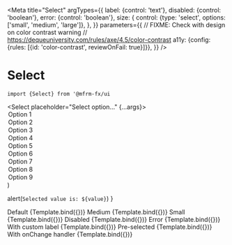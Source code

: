 
<Meta
  title="Select"
  argTypes={{
    label: {control: 'text'},
    disabled: {control: 'boolean'},
    error: {control: 'boolean'},
    size: {
      control: {type: 'select', options: ['small', 'medium', 'large']},
    },
  }}
  parameters={{
    // FIXME: Check with design on color contrast warning
    // https://dequeuniversity.com/rules/axe/4.5/color-contrast
    a11y: {config: {rules: [{id: 'color-contrast', reviewOnFail: true}]}},
  }}
/>

# Select

`import {Select} from '@mfrm-fx/ui`

  <Select placeholder="Select option..." {...args}>
    <option value="option1">Option 1</option>
    <option value="option2">Option 2</option>
    <option value="option3">Option 3</option>
    <option value="option4">Option 4</option>
    <option value="option5">Option 5</option>
    <option value="option6">Option 6</option>
    <option value="option7">Option 7</option>
    <option value="option8">Option 8</option>
    <option value="option9">Option 9</option>
  </Select>
)

  alert(`Selected value is: ${value}`)
}

<Canvas isColumn>
  Default
  <Story name="Large Size (Default)" play={play}>
    {Template.bind({})}
  </Story>
  Medium
  <Story name="Medium Size" args={{size: 'medium'}}>
    {Template.bind({})}
  </Story>
  Small
  <Story name="Small Size" args={{size: 'small'}}>
    {Template.bind({})}
  </Story>
  Disabled
  <Story name="Disabled" args={{disabled: true}}>
    {Template.bind({})}
  </Story>
  Error
  <Story name="Error" args={{error: true}}>
    {Template.bind({})}
  </Story>
  With custom label
  <Story name="With Label" args={{label: 'Custom Label'}}>
    {Template.bind({})}
  </Story>
  Pre-selected
  <Story name="Pre-selected" args={{value: 'option8'}}>
    {Template.bind({})}
  </Story>
  With onChange handler
  <Story name="With onChange handler" args={{onChange: handleChange}}>
    {Template.bind({})}
  </Story>
</Canvas>
